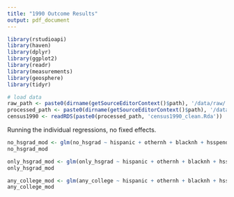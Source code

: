 ```yaml
---
title: "1990 Outcome Results"
output: pdf_document
---
```


```r
library(rstudioapi)
library(haven)
library(dplyr)
library(ggplot2)
library(readr)
library(measurements)
library(geosphere)
library(tidyr)
```

```r
# load data
raw_path <- paste0(dirname(getSourceEditorContext()$path), '/data/raw/')
processed_path <- paste0(dirname(getSourceEditorContext()$path), '/data/processed/')
census1990 <- readRDS(paste0(processed_path, 'census1990_clean.Rda'))
```

Running the individual regressions, no fixed effects.

```r
no_hsgrad_mod <- glm(no_hsgrad ~ hispanic + othernh + blacknh + hsspend_at_four + fs_available + female + preschool_cov, family = 'binomial',data = census1990)
no_hsgrad_mod
```

```r
only_hsgrad_mod <- glm(only_hsgrad ~ hispanic + othernh + blacknh + hsspend_at_four + fs_available + female + preschool_cov, family = 'binomial',data = census1990)
only_hsgrad_mod
```

```r
any_college_mod <- glm(any_college ~ hispanic + othernh + blacknh + hsspend_at_four + fs_available + female + preschool_cov, family = 'binomial',data = census1990)
any_college_mod
```